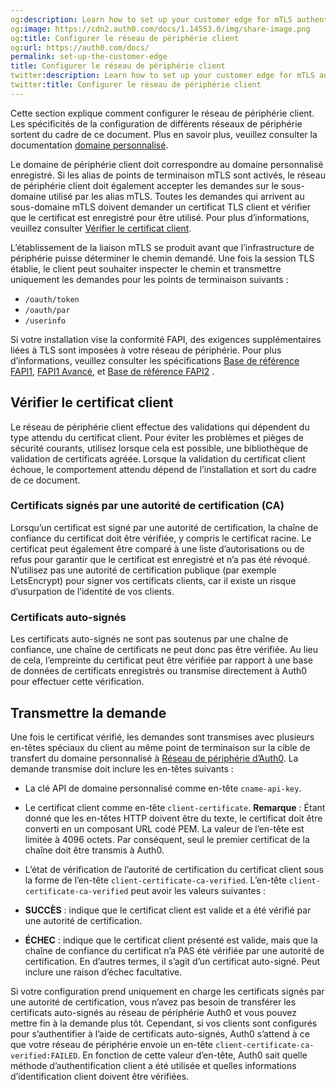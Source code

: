 ```yaml
---
og:description: Learn how to set up your customer edge for mTLS authentication.
og:image: https://cdn2.auth0.com/docs/1.14553.0/img/share-image.png
og:title: Configurer le réseau de périphérie client
og:url: https://auth0.com/docs/
permalink: set-up-the-customer-edge
title: Configurer le réseau de périphérie client
twitter:description: Learn how to set up your customer edge for mTLS authentication.
twitter:title: Configurer le réseau de périphérie client
---
```


Cette section explique comment configurer le réseau de périphérie client. Les spécificités de la configuration de différents réseaux de périphérie sortent du cadre de ce document. Plus en savoir plus, veuillez consulter la documentation [domaine personnalisé](/custom-domains).

Le domaine de périphérie client doit correspondre au domaine personnalisé enregistré. Si les alias de points de terminaison mTLS sont activés, le réseau de périphérie client doit également accepter les demandes sur le sous-domaine utilisé par les alias mTLS. Toutes les demandes qui arrivent au sous-domaine mTLS doivent demander un certificat TLS client et vérifier que le certificat est enregistré pour être utilisé. Pour plus d’informations, veuillez consulter [Vérifier le certificat client](#verify-the-client-certificate).

L’établissement de la liaison mTLS se produit avant que l’infrastructure de périphérie puisse déterminer le chemin demandé. Une fois la session TLS établie, le client peut souhaiter inspecter le chemin et transmettre uniquement les demandes pour les points de terminaison suivants :

* `/oauth/token`
* `/oauth/par`
* `/userinfo`

Si votre installation vise la conformité FAPI, des exigences supplémentaires liées à TLS sont imposées à votre réseau de périphérie. Pour plus d’informations, veuillez consulter les spécifications [Base de référence FAPI1](https://openid.net/specs/openid-financial-api-part-1-1_0.html#tls-and-dnssec-considerations), [FAPI1 Avancé](https://openid.net/specs/openid-financial-api-part-2-1_0.html#tls-considerations), et [Base de référence FAPI2](https://openid.net/specs/fapi-2_0-baseline.html#name-network-layer-protections) .

## Vérifier le certificat client

Le réseau de périphérie client effectue des validations qui dépendent du type attendu du certificat client. Pour éviter les problèmes et pièges de sécurité courants, utilisez lorsque cela est possible, une bibliothèque de validation de certificats agréée. Lorsque la validation du certificat client échoue, le comportement attendu dépend de l’installation et sort du cadre de ce document.

### Certificats signés par une autorité de certification (CA)

Lorsqu’un certificat est signé par une autorité de certification, la chaîne de confiance du certificat doit être vérifiée, y compris le certificat racine. Le certificat peut également être comparé à une liste d’autorisations ou de refus pour garantir que le certificat est enregistré et n’a pas été révoqué. N’utilisez pas une autorité de certification publique (par exemple LetsEncrypt) pour signer vos certificats clients, car il existe un risque d’usurpation de l’identité de vos clients.

### Certificats auto-signés

Les certificats auto-signés ne sont pas soutenus par une chaîne de confiance, une chaîne de certificats ne peut donc pas être vérifiée. Au lieu de cela, l’empreinte du certificat peut être vérifiée par rapport à une base de données de certificats enregistrés ou transmise directement à Auth0 pour effectuer cette vérification.

## Transmettre la demande

Une fois le certificat vérifié, les demandes sont transmises avec plusieurs en-têtes spéciaux du client au même point de terminaison sur la cible de transfert du domaine personnalisé à [Réseau de périphérie d’Auth0](https://auth0.com/docs/customize/custom-domains/self-managed-certificates). La demande transmise doit inclure les en-têtes suivants :

* La clé API de domaine personnalisé comme en-tête `cname-api-key`.
* Le certificat client comme en-tête `client-certificate`. **Remarque** : Étant donné que les en-têtes HTTP doivent être du texte, le certificat doit être converti en un composant URL codé PEM. La valeur de l’en-tête est limitée à 4096 octets. Par conséquent, seul le premier certificat de la chaîne doit être transmis à Auth0.
* L’état de vérification de l’autorité de certification du certificat client sous la forme de l’en-tête `client-certificate-ca-verified`. L’en-tête `client-certificate-ca-verified` peut avoir les valeurs suivantes :

* **SUCCÈS** : indique que le certificat client est valide et a été vérifié par une autorité de certification.
* **ÉCHEC** : indique que le certificat client présenté est valide, mais que la chaîne de confiance du certificat n’a PAS été vérifiée par une autorité de certification. En d’autres termes, il s’agit d’un certificat auto-signé. Peut inclure une raison d’échec facultative.

Si votre configuration prend uniquement en charge les certificats signés par une autorité de certification, vous n’avez pas besoin de transférer les certificats auto-signés au réseau de périphérie Auth0 et vous pouvez mettre fin à la demande plus tôt. Cependant, si vos clients sont configurés pour s’authentifier à l’aide de certificats auto-signés, Auth0 s’attend à ce que votre réseau de périphérie envoie un en-tête `client-certificate-ca-verified:FAILED`. En fonction de cette valeur d’en-tête, Auth0 sait quelle méthode d’authentification client a été utilisée et quelles informations d’identification client doivent être vérifiées.